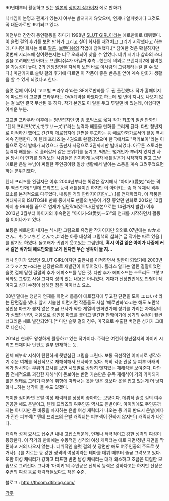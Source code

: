 90년대부터 활동하고 있는 [[일본]]의 [[상업지 작가]]이자 에로 만화가. 

닉네임이 본명과 관계가 있는지 여부는 밝혀지지 않았으며, 언제나 알파벳에다 그것도 꼭 대문자로만 표기되고 있다.

이전부터 간간히 동인활동을 하다가 1998년 [[SLUT GIRL]]이라는 에로만화로 데뷔했다. 이 슬럿 걸의 후기를 보면 만화가 그리고 싶어 회사를 때려치고 그리기 시작했다고 하는데, 다니던 회사는 바로 [[팔콤]]. [[브랜디쉬]]의 작업에 참여했다.[* 참여한 것은 확실하지만 몇번째 시리즈에 참여했는지는 너무 오래되어 찾을 수 없었다. 데뷔 시기나 삽화의 스타일을 고려해보면 아마도 브랜디쉬4가 아닐까 추측...했는데 의외로 브랜디쉬2에 참여했을 가능성이 높다. 2의 엔딩장면을 자세히 보면 바로 이사람의 그림체라는걸 알 수 있다.] 마찬가지로 슬럿 걸의 후기에 따르면 이 작품이 좋은 반응을 얻어 계속 만화가 생활을 할 수 있게 되었다고 한다.

슬럿 걸에 이어서 '고교별 프라우라'라는 SF에로만화를 두 권 출간했다. 작가 홈페이지에 따르면 이 고교별 프라우라는 OVA계약을 하였다고 하는데 몇 년이 지나도 나오지 않는 걸 보면 결국 무산된 듯 하다. 작가 본인도 이 일을 두고 투덜댄 바 있는데, 아쉽다면 아쉬운 부분.

고교별 프라우라 이후에는 청년잡지인 영 킹 코믹스로 옮겨 작가 최초의 일반 만화인 "텐데 프리즈!(てんでフリーズ!)"라는 능력자 배틀물 만화를 그리게 된다.  다만 청년지로 이적하긴 했어도 간간히 에로잡지에 단편을 투고하는 등 에로만화가로서의 활동 역시 계속 진행한다. 이 텐데 프리즈!는 4권으로 완결되었으며 한국에서도 "럭키보이"라는 이름으로 정식 발매가 되었으나 출판사 사정으로 3권까지만 발매되었다. 아무튼 스토리는 능력자 배틀물...로 흘러갈거 같은 분위기를 풍기고, 떡밥도 몇개인가 뿌려져 있지만 사실 당시 이 만화를 챙겨보던 사람들은 진지하게 능력자 배틀같은거 시작하지 말고 그냥 에로한 은발 누님이 찌질한 주인공이랑 일상 생활에서 벌이는 소동을 계속 그려주었으면 하는 분위기였다.  

텐데 프리즈를 완결지은 이후 2004년부터는 똑같은 잡지에서 "아이키(愛気)"라는 격투 액션 만화[* 텐데 프리즈도 능력 배틀물이긴 하지만 이 아이키는 좀 더 육체적 격투 요소를 본격적으로 다루었다. 내용은 거의 판타지이지만(...).]를 연재하였다. 이 작품은 여태까지의 ISUTOSHI 만화 중에서도 팬들의 반응이 가장 좋았던 만화로 2012년 12월까지 총 99화를 끝으로 연재가 일단락되었으나(단행본으로는 14권까지 발간) 이후 2013년 3월부터 아이키의 후속편인 "아이키-S(愛気ーS)"의 연재를 시작하면서 활동을 이어나가고 있다.

보통은 에로만화 내지는 섹시한 그림으로 유명한 작가이지만 의외로 07년에는 おかあさん、もういちど とんでよ!라는 아동 대상의 그림책의 삽화[* 글 작가는 따로 있음.]를 맡기도 하였다. 돌고래가 귀엽게 웃고있는 그림인데, '''혹시 이걸 읽은 아이가 나중에 커서 같은 작가의 에로만화를 보게 된다면 무슨 생각이 들 지…'''

꽤나 인기가 있었던 SLUT GIRL이지만 출판사를 이적하면서 절판이 되었기에 2003년 スラッと女+α라는 신장판으로 재발간이 이루어졌다. 플러스 알파는 열린 결말이었던 슬럿 걸에 닫힌 결말의 추가 에피소드를 넣은 것. 다만 추가 에피소드는 스토리도 그렇고 작화도 그렇고 사실 그다지 성의 있는 내용은 아니었다. 게다가 신장판인데도 판형이 작아지고 성기 수정이 심해진 점은 마이너스 요소.

08년 말에는 청년지 연재를 하면서 틈틈이 에로잡지에 투고한 단편을 모아 エロいす라는 단편집을 냈다. 앞서 서술한 이런저런 작품들도 사실 '에로만화'라고는 해도 노란색 성인용 마크가 붙지 않은 조금 묘사가 약한 계열의 만화였기에 성기를 가리는 자체심의가 심했던 반면, 처음으로 성인용 마크를 붙이고 발간한 만화이기에 성기의 수정이 훨씬 너그러운 채로 발간되었다.[* 다만 슬럿 걸의 경우, 미국으로 수출한 버전은 성기가 그대로 나온다.]

2014년 현재도 왕성하게 활동하고 있는 작가이다. 주력은 여전히 청년잡지의 아이키 시리즈 연재이나 단편도 일부 연재하는 듯.

인체 해부학 지식이 탄탄하게 뒷받침된 그림을 그린다.  보통 곡선적인 이미지로 생각하기 쉬운 여체를 직선적으로 재해석해서 묘사하고 있다. 특히 각종 관절 등 피부 아래의 뼈가 암시되는 부위의 묘사를 보면 시쳇말로 상당히 엣지있는 재해석을 보여준다. 다만 몸 전체적으로 과감한 재해석이 돋보이는 반면 가슴만은 유독 재해석이 거의 가미되지 않은 형태로 그리기 때문에 취향에 따라서는 옷을 벗은 것보다 옷을 입고 있는게 더 낫지 않나…하는 생각이 들 수도 있겠다.

특이한 점이라면 은발 여성 캐릭터를 상당히 좋아하는 모양이다. 데뷔작 슬럿 걸의 여주인공만 해도 은발이고, 텐데 프리즈의 여주인공 역시도 은발이다. 아이키에도 주인공까지는 아니지만 큰 비중을 차지하는 은발 여성 캐릭터가 나오는 등 거의 반드시 은발(에다가 진한 피부색[* 텐데 프리즈의 은발 캐릭터는 피부색이 진하지 않지만]) 캐릭터가 나온다.

캐릭터 성격 묘사도 십수년 내내 고집스러운데, 언제나 적극적이고 강한 성격의 여성이 등장한다. 이 작가의 만화에는 수동적인 성격의 여성 캐릭터는 에로 지면/청년 지면을 막론하고 거의 나오지 않는다. 데뷔작인 슬럿 걸의 첫 장면만 해도 여주인공의 주도로 첫 거사(…)를 치르는 등 강한 성격의 여성이라는 테마를 데뷔 때부터 줄곧 그려오고 있다. 또한 여성 캐릭터가 강하고 터프한 반면 남성 캐릭터는 대개 왜소하고 조금은 찌질한 모습으로 그려진다. 그나마 '아이키'의 주인공은 신체적 능력은 강하다고는 하지만 신장은 주변의 여성 동료 캐릭터들보다도 작은 수준.


블로그 : http://thcom.dtiblog.com/

[[각주]]
